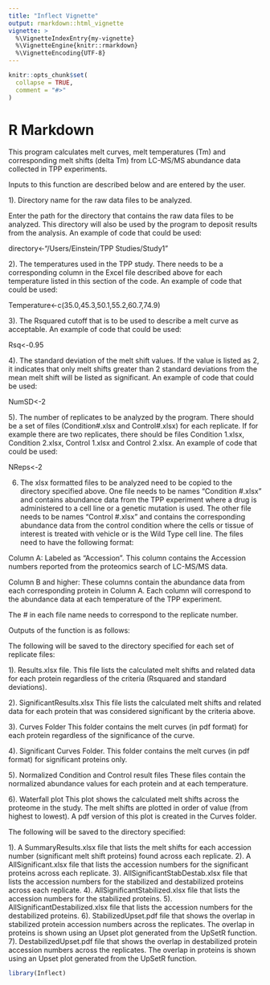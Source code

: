 ```yaml
---
title: "Inflect Vignette"
output: rmarkdown::html_vignette
vignette: >
  %\VignetteIndexEntry{my-vignette}
  %\VignetteEngine{knitr::rmarkdown}
  %\VignetteEncoding{UTF-8}
---
```


```r
knitr::opts_chunk$set(
  collapse = TRUE,
  comment = "#>"
)
```
# R Markdown

This program calculates melt curves, melt temperatures (Tm) and corresponding melt shifts (delta Tm) from LC-MS/MS abundance data collected in TPP experiments.

Inputs to this function are described below and are entered by the user.

1). Directory name for the raw data files to be analyzed.

Enter the path for the directory that contains the raw data files to be analyzed. This directory will also be used by the program to deposit results from the analysis. An example of code that could be used: 

directory<-"/Users/Einstein/TPP Studies/Study1"

2). The temperatures used in the TPP study. There needs to be a corresponding column in the Excel file described above for each temperature listed in this section of the code. An example of code that could be used: 

Temperature<-c(35.0,45.3,50.1,55.2,60.7,74.9)

3). The Rsquared cutoff that is to be used to describe a melt curve as acceptable. An example of code that could be used: 

Rsq<-0.95

4). The standard deviation of the melt shift values. If the value is listed as 2, it indicates that only melt shifts greater than 2 standard deviations from the mean melt shift will be listed as significant. An example of code that could be used: 

NumSD<-2

5). The number of replicates to be analyzed by the program. There should be a set of files (Condition#.xlsx and Control#.xlsx) for each replicate. If for example there are two replicates, there should be files Condition 1.xlsx, Condition 2.xlsx, Control 1.xlsx and Control 2.xlsx. An example of code that could be used: 

NReps<-2

6) The xlsx formatted files to be analyzed need to be copied to the directory specified above. One file needs to be names "Condition #.xlsx" and contains abundance data from the TPP experiment where a drug is administered to a cell line or a genetic mutation is used. The other file needs to be names "Control #.xlsx" and contains the corresponding abundance data from the control condition where the cells or tissue of interest is treated with vehicle or is the Wild Type cell line. The files need to have the following format:

Column A: Labeled as "Accession". This column contains the Accession numbers reported from the proteomics search of LC-MS/MS data.

Column B and higher: These columns contain the abundance data from each corresponding protein in Column A. Each column will correspond to the abundance data at each temperature of the TPP experiment.

The # in each file name needs to correspond to the replicate number.


Outputs of the function is as follows:

The following will be saved to the directory specified for each set of replicate files:

1). Results.xlsx file.
This file lists the calculated melt shifts and related data for each protein regardless of the criteria (Rsquared and standard deviations).

2). SignificantResults.xlsx This file lists the calculated melt shifts and related data for each protein that was considered significant by the criteria above.

3). Curves Folder This folder contains the melt curves (in pdf format) for each protein regardless of the significance of the curve.

4). Significant Curves Folder. This folder contains the melt curves (in pdf format) for significant proteins only.

5). Normalized Condition and Control result files These files contain the normalized abundance values for each protein and at each temperature.

6). Waterfall plot This plot shows the calculated melt shifts across the proteome in the study. The melt shifts are plotted in order of value (from highest to lowest). A pdf version of this plot is created in the Curves folder.

The following will be saved to the directory specified:

1). A SummaryResults.xlsx file that lists the melt shifts for each accession number (significant melt shift proteins) found across each replicate.
2). A AllSignificant.xlsx file that lists the accession numbers for the significant proteins across each replicate.
3). AllSignificantStabDestab.xlsx file that lists the accession numbers for the stabilized and destabilized proteins across each replicate.
4). AllSignificantStabilized.xlsx file that lists the accession numbers for the stabilized proteins.
5). AllSignificantDestabilized.xlsx file that lists the accession numbers for the destabilized proteins.
6). StabilizedUpset.pdf file that shows the overlap in stabilized protein accession numbers across the replicates. The overlap in proteins is shown using an Upset plot generated from the UpSetR function.
7). DestabilizedUpset.pdf file that shows the overlap in destabilized protein accession numbers across the replicates. The overlap in proteins is shown using an Upset plot generated from the UpSetR function.


```r
library(Inflect)
```
